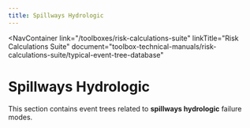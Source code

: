 ```yaml
---
title: Spillways Hydrologic
---
```



<NavContainer
  link="/toolboxes/risk-calculations-suite"
  linkTitle="Risk Calculations Suite"
  document="toolbox-technical-manuals/risk-calculations-suite/typical-event-tree-database"
></NavContainer>

# Spillways Hydrologic

This section contains event trees related to **spillways hydrologic** failure modes.

